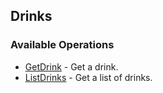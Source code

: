 

## Drinks

### Available Operations

* [GetDrink](/drinks/get_drink) - Get a drink.
* [ListDrinks](/drinks/list_drinks) - Get a list of drinks.

<GetDrink />
<ListDrinks />

